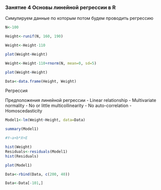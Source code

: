 ### Занятие 4 Основы линейной регрессии в R

Симулируем данные по которым потом будем проводить регрессию
```r
N<-100

Height<-runif(N, 160, 190)

Weight<-Height-110

plot(Weight~Height)

Weight<-Height-110+rnorm(N, mean=0, sd=5)

plot(Weight~Height)

Data<-data.frame(Height, Weight)
```

Регрессия

Предположения линейной регрессии
   - Linear relationship
   - Multivariate normality
   - No or little multicollinearity
   - No auto-correlation
   - Homoscedasticity

```r
Model1<-lm(Weight~Height, data=Data)

summary(Model1)

#Y~a+b*X+E

hist(Weight)
Residuals<-residuals(Model1)
hist(Residuals)

plot(Model1)

Data<-rbind(Data, c(200, 40))

Data<-Data[-101,]
```